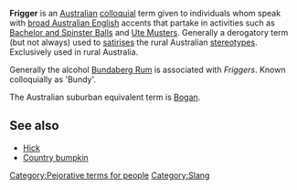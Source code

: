 '''Frigger''' is an [[Australian]] [[colloquial]] term given to individuals whom speak with [[broad Australian English]] accents that partake in activities such as [[Bachelor and Spinster Balls]] and [[Ute Muster|Ute Musters]]. Generally a derogatory term (but not always) used to [[satirises]] the rural Australian [[stereotypes]]. Exclusively used in rural Australia.

Generally the alcohol [[Bundaberg Rum]] is associated with ''Friggers''. Known colloquially as 'Bundy'.

The Australian suburban equivalent term is [[Bogan]].

== See also ==
* [[Hick]]
* [[Country bumpkin]]

[[Category:Pejorative terms for people]]
[[Category:Slang]]
